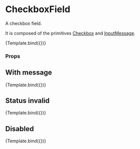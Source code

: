 
<Meta title="Components/Form/CheckboxField" component={CheckboxField} />

# CheckboxField

A checkbox field.

It is composed of the primitives [Checkbox](../?path=/docs/components-form-primitive-checkbox--default-story) and [InputMessage](../?path=/docs/components-form-primitive-inputmessage--default-story).


<Canvas>
  <Story
    name="Default"
    args={{
      label: 'Name',
      disabled: false,
    }}
  >
    {Template.bind({})}
  </Story>
</Canvas>

### Props

<ArgsTable story="Default" />

## With message

<Canvas>
  <Story
    name="With message"
    args={{
      label: 'Label',
      message: 'This is the message',
    }}
  >
    {Template.bind({})}
  </Story>
</Canvas>

## Status invalid

<Canvas>
  <Story
    name="Status invalid"
    args={{
      label: 'Label',
      message: 'This is the message',
      status: Status.invalid,
    }}
  >
    {Template.bind({})}
  </Story>
</Canvas>

## Disabled

<Canvas>
  <Story
    name="Disabled"
    args={{
      label: 'Label',
      message: 'This is the message',
      disabled: true,
    }}
  >
    {Template.bind({})}
  </Story>
</Canvas>
